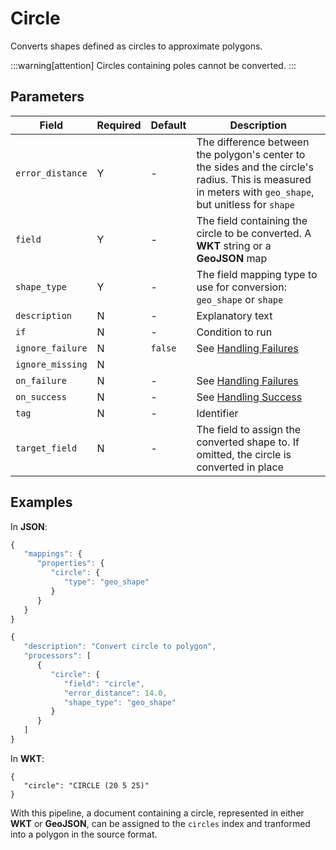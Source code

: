 
# Circle

<Synopsis>
Converts shapes defined as circles to approximate polygons.
</Synopsis>

:::warning[attention]
Circles containing poles cannot be converted.
:::

## Parameters

|Field|Required|Default|Description|
|---|---|---|---|
|`error_distance`|Y|-|The difference between the polygon's center to the sides and the circle's radius. This is measured in meters with `geo_shape`, but unitless for `shape`|
|`field`|Y|-|The field containing the circle to be converted. A **WKT** string or a **GeoJSON** map|
|`shape_type`|Y|-|The field mapping type to use for conversion: `geo_shape` or `shape`|
|`description`|N|-|Explanatory text|
|`if`|N|-|Condition to run|
|`ignore_failure`|N|`false`|See [Handling Failures](../handling-failures.mdx)|
|`ignore_missing`|N|||
|`on_failure`|N|-|See [Handling Failures](../handling-failures.mdx)|
|`on_success`|N|-|See [Handling Success](../handling-success.mdx)|
|`tag`|N|-|Identifier|
|`target_field`|N|-|The field to assign the converted shape to. If omitted, the circle is converted in place|

## Examples

In **JSON**:

```js
{
   "mappings": {
      "properties": {
         "circle": {
            "type": "geo_shape"
         }
      }
   }
}

{
   "description": "Convert circle to polygon",
   "processors": [
      {
         "circle": {
            "field": "circle",
            "error_distance": 14.0,
            "shape_type": "geo_shape"
         }
      }
   ]
}
```

In **WKT**:

```wkt
{
   "circle": "CIRCLE (20 5 25)"
}
```

With this pipeline, a document containing a circle, represented in either **WKT** or **GeoJSON**, can be assigned to the `circles` index and tranformed into a polygon in the source format.
